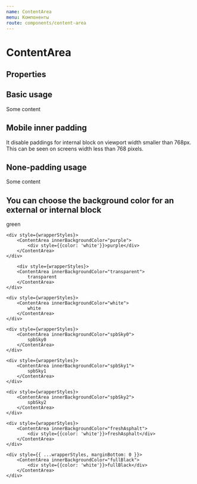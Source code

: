 ```yaml
---
name: ContentArea
menu: Компоненты
route: components/content-area
---
```



# ContentArea

## Properties

<Props of={ContentArea} />

## Basic usage

<Playground>
    <ContentArea>Some content</ContentArea>
</Playground>

## Mobile inner padding

<Playground>
    <ContentArea outerBackgroundColor="spbSky0" mobileInnerPadding="none">
        It disable paddings for internal block on viewport width smaller than 768px.
        This can be seen on screens width less than 768 pixels.
    </ContentArea>
</Playground>

## None-padding usage

<Playground>
    <ContentArea innerPadding="none" innerBackgroundColor="white">
        Some content
    </ContentArea>
</Playground>

## You can choose the background color for an external or internal block

<Playground>
    <div style={wrapperStyles}>
        <ContentArea innerBackgroundColor="green">
            green
        </ContentArea>
    </div>

    <div style={wrapperStyles}>
        <ContentArea innerBackgroundColor="purple">
            <div style={{color: 'white'}}>purple</div>
        </ContentArea>
    </div>

        <div style={wrapperStyles}>
        <ContentArea innerBackgroundColor="transparent">
            transparent
        </ContentArea>
    </div>

    <div style={wrapperStyles}>
        <ContentArea innerBackgroundColor="white">
            white
        </ContentArea>
    </div>

    <div style={wrapperStyles}>
        <ContentArea innerBackgroundColor="spbSky0">
            spbSky0
        </ContentArea>
    </div>

    <div style={wrapperStyles}>
        <ContentArea innerBackgroundColor="spbSky1">
            spbSky1
        </ContentArea>
    </div>

    <div style={wrapperStyles}>
        <ContentArea innerBackgroundColor="spbSky2">
            spbSky2
        </ContentArea>
    </div>

    <div style={wrapperStyles}>
        <ContentArea innerBackgroundColor="freshAsphalt">
            <div style={{color: 'white'}}>freshAsphalt</div>
        </ContentArea>
    </div>

    <div style={{ ...wrapperStyles, marginBottom: 0 }}>
        <ContentArea innerBackgroundColor="fullBlack">
            <div style={{color: 'white'}}>fullBlack</div>
        </ContentArea>
    </div>
</Playground>
